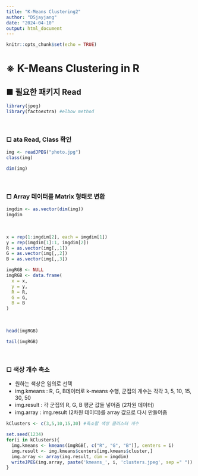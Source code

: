 ```yaml
---
title: "K-Means Clustering2"
author: "DSjayjang"
date: "2024-04-10"
output: html_document
---
```


```r
knitr::opts_chunk$set(echo = TRUE)
```

# ※ K-Means Clustering in R

## ■ 필요한 패키지 Read
```r
library(jpeg)
library(factoextra) #elbow method
```

<br>

### □ ata Read, Class 확인
```r
img <- readJPEG("photo.jpg")
class(img)
```
```r
dim(img)
```

<br>

### □ Array 데이터를 Matrix 형태로 변환
```r
imgdim <- as.vector(dim(img))
imgdim
```

<br>

```r
x = rep(1:imgdim[2], each = imgdim[1])
y = rep(imgdim[1]:1, imgdim[2])
R = as.vector(img[,,1])
G = as.vector(img[,,2])
B = as.vector(img[,,3])

imgRGB <- NULL
imgRGB <- data.frame(
  x = x,
  y = y,
  R = R,
  G = G,
  B = B
)
```

<br>
```r
head(imgRGB)
```
```r
tail(imgRGB)
```

<br>

### □ 색상 개수 축소
- 원하는 색상은 임의로 선택
- img.kmeans : R, G, B데이터로 k-means 수행, 군집의 개수는 각각 3, 5, 10, 15, 30, 50
- img.result : 각 군집의 R, G, B 평균 값들 넣어줌 (2차원 데이터)
- img.array : img.result (2차원 데이터)를 array 값으로 다시 만들어줌

```r
kClusters <- c(3,5,10,15,30) #축소할 색상 클러스터 개수

set.seed(1234)
for(i in kClusters){
  img.kmeans <- kmeans(imgRGB[, c("R", "G", "B")], centers = i)
  img.result <- img.kmeans$centers[img.kmeans$cluster,]
  img.array <- array(img.result, dim = imgdim)
  writeJPEG(img.array, paste('kmeans_', i, 'clusters.jpeg', sep =" "))
}
```


